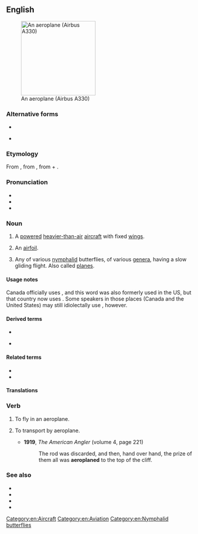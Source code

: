 {{also|aéroplane|aëroplane}}
==English==
[[Image:Egyptair.a330-200.su-gce.arp.jpg|thumb|right|200px|An aeroplane (Airbus A330)]]

===Alternative forms===
* {{l|en|aëroplane}}
* {{l|en|airplane}} {{qualifier|US|}}

===Etymology===
From {{bor|en|fr|aéroplane}}, from {{der|en|grc|ἀερόπλανος||wandering in air}}, from {{m|grc|ἀήρ||air}} + {{m|grc|πλάνος||wandering}}.

===Pronunciation===
* {{IPA|en|/ˈeə.ɹə.pleɪn/}}
* {{audio|en|en-uk-aeroplane.ogg|Audio (UK)}}
* {{audio|en|EN-AU ck1 aeroplane.ogg|Audio (AU)}}

===Noun===
{{en-noun}}

# {{lb|en|Canada|Australia|New Zealand|South Africa|Irish|India|UK}} A [[powered]] [[heavier-than-air]] [[aircraft]] with fixed [[wing]]s.
# {{lb|en|aeronautics|archaic}} An [[airfoil]].
# Any of various [[nymphalid]] butterflies, of various [[genus|genera]], having a slow gliding flight. Also called [[plane|planes]].

====Usage notes====
Canada officially uses {{m|en||aeroplane}}, and this word was also formerly used in the US, but that country now uses {{m|en|airplane}}. Some speakers in those places (Canada and the United States) may still idiolectally use {{m|en||aeroplane}}, however.

====Derived terms====
* {{l|en|plane}}
* {{l|en|hydroaeroplane}} {{qualifier|obsolete}}

====Related terms====
* {{l|en|aero-}}
* {{l|en|plane}}

====Translations====
{{trans-see|airplane}}

===Verb===
{{en-verb|aeroplan}}

# {{lb|en|intransitive}} To fly in an aeroplane.
# {{lb|en|transitive}} To transport by aeroplane.
#* '''1919''', ''The American Angler'' (volume 4, page 221)
#*: The rod was discarded, and then, hand over hand, the prize of them all was '''aeroplaned''' to the top of the cliff.

===See also===
* {{l|en|aircraft}}
* {{l|en|glider}}
* {{l|en|helicopter}}
* {{l|en|airplane}}

[[Category:en:Aircraft]]
[[Category:en:Aviation]]
[[Category:en:Nymphalid butterflies]]